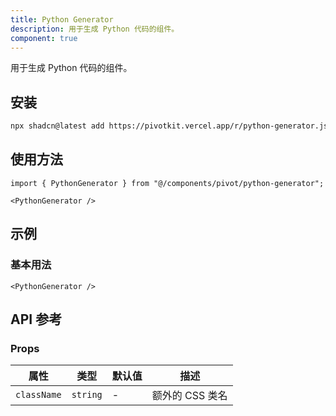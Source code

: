 ```yaml
---
title: Python Generator
description: 用于生成 Python 代码的组件。
component: true
---
```


用于生成 Python 代码的组件。

<ComponentPreview name="python-generator-demo" />

## 安装

```bash
npx shadcn@latest add https://pivotkit.vercel.app/r/python-generator.json
```

## 使用方法

```tsx
import { PythonGenerator } from "@/components/pivot/python-generator";
```

```tsx
<PythonGenerator />
```

## 示例

### 基本用法

```tsx
<PythonGenerator />
```

## API 参考

### Props

| 属性        | 类型     | 默认值 | 描述            |
| ----------- | -------- | ------ | --------------- |
| `className` | `string` | -      | 额外的 CSS 类名 |
